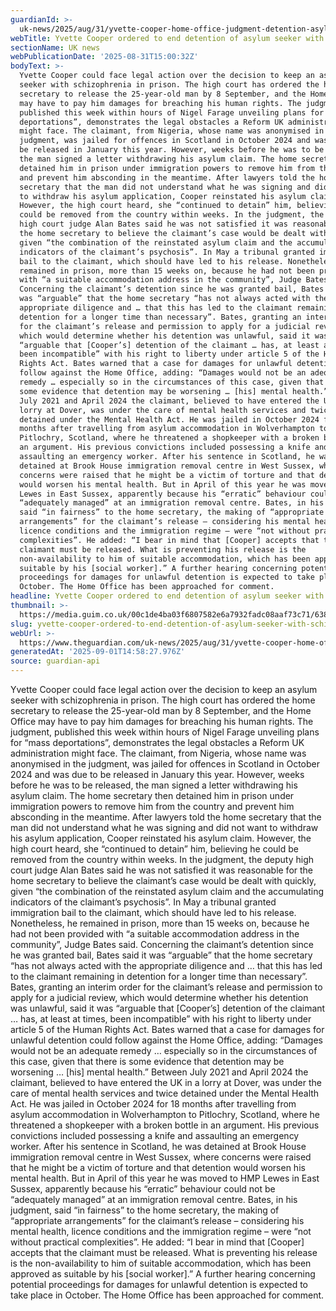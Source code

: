 ```yaml
---
guardianId: >-
  uk-news/2025/aug/31/yvette-cooper-home-office-judgment-detention-asylum-seeker-schizophrenia
webTitle: Yvette Cooper ordered to end detention of asylum seeker with schizophrenia
sectionName: UK news
webPublicationDate: '2025-08-31T15:00:32Z'
bodyText: >-
  Yvette Cooper could face legal action over the decision to keep an asylum
  seeker with schizophrenia in prison. The high court has ordered the home
  secretary to release the 25-year-old man by 8 September, and the Home Office
  may have to pay him damages for breaching his human rights. The judgment,
  published this week within hours of Nigel Farage unveiling plans for “mass
  deportations”, demonstrates the legal obstacles a Reform UK administration
  might face. The claimant, from Nigeria, whose name was anonymised in the
  judgment, was jailed for offences in Scotland in October 2024 and was due to
  be released in January this year. However, weeks before he was to be released,
  the man signed a letter withdrawing his asylum claim. The home secretary then
  detained him in prison under immigration powers to remove him from the country
  and prevent him absconding in the meantime. After lawyers told the home
  secretary that the man did not understand what he was signing and did not want
  to withdraw his asylum application, Cooper reinstated his asylum claim.
  However, the high court heard, she “continued to detain” him, believing he
  could be removed from the country within weeks. In the judgment, the deputy
  high court judge Alan Bates said he was not satisfied it was reasonable for
  the home secretary to believe the claimant’s case would be dealt with quickly,
  given “the combination of the reinstated asylum claim and the accumulating
  indicators of the claimant’s psychosis”. In May a tribunal granted immigration
  bail to the claimant, which should have led to his release. Nonetheless, he
  remained in prison, more than 15 weeks on, because he had not been provided
  with “a suitable accommodation address in the community”, Judge Bates said.
  Concerning the claimant’s detention since he was granted bail, Bates said it
  was “arguable” that the home secretary “has not always acted with the
  appropriate diligence and … that this has led to the claimant remaining in
  detention for a longer time than necessary”. Bates, granting an interim order
  for the claimant’s release and permission to apply for a judicial review,
  which would determine whether his detention was unlawful, said it was
  “arguable that [Cooper’s] detention of the claimant … has, at least at times,
  been incompatible” with his right to liberty under article 5 of the Human
  Rights Act. Bates warned that a case for damages for unlawful detention could
  follow against the Home Office, adding: “Damages would not be an adequate
  remedy … especially so in the circumstances of this case, given that there is
  some evidence that detention may be worsening … [his] mental health.” Between
  July 2021 and April 2024 the claimant, believed to have entered the UK in a
  lorry at Dover, was under the care of mental health services and twice
  detained under the Mental Health Act. He was jailed in October 2024 for 18
  months after travelling from asylum accommodation in Wolverhampton to
  Pitlochry, Scotland, where he threatened a shopkeeper with a broken bottle in
  an argument. His previous convictions included possessing a knife and
  assaulting an emergency worker. After his sentence in Scotland, he was
  detained at Brook House immigration removal centre in West Sussex, where
  concerns were raised that he might be a victim of torture and that detention
  would worsen his mental health. But in April of this year he was moved to HMP
  Lewes in East Sussex, apparently because his “erratic” behaviour could not be
  “adequately managed” at an immigration removal centre. Bates, in his judgment,
  said “in fairness” to the home secretary, the making of “appropriate
  arrangements” for the claimant’s release – considering his mental health,
  licence conditions and the immigration regime – were “not without practical
  complexities”. He added: “I bear in mind that [Cooper] accepts that the
  claimant must be released. What is preventing his release is the
  non-availability to him of suitable accommodation, which has been approved as
  suitable by his [social worker].” A further hearing concerning potential
  proceedings for damages for unlawful detention is expected to take place in
  October. The Home Office has been approached for comment.
headline: Yvette Cooper ordered to end detention of asylum seeker with schizophrenia
thumbnail: >-
  https://media.guim.co.uk/00c1de4ba03f6807582e6a7932fadc08aaf73c71/638_0_6661_5331/500.jpg
slug: yvette-cooper-ordered-to-end-detention-of-asylum-seeker-with-schizophrenia
webUrl: >-
  https://www.theguardian.com/uk-news/2025/aug/31/yvette-cooper-home-office-judgment-detention-asylum-seeker-schizophrenia
generatedAt: '2025-09-01T14:58:27.976Z'
source: guardian-api
---
```

Yvette Cooper could face legal action over the decision to keep an asylum seeker with schizophrenia in prison. The high court has ordered the home secretary to release the 25-year-old man by 8 September, and the Home Office may have to pay him damages for breaching his human rights. The judgment, published this week within hours of Nigel Farage unveiling plans for “mass deportations”, demonstrates the legal obstacles a Reform UK administration might face. The claimant, from Nigeria, whose name was anonymised in the judgment, was jailed for offences in Scotland in October 2024 and was due to be released in January this year. However, weeks before he was to be released, the man signed a letter withdrawing his asylum claim. The home secretary then detained him in prison under immigration powers to remove him from the country and prevent him absconding in the meantime. After lawyers told the home secretary that the man did not understand what he was signing and did not want to withdraw his asylum application, Cooper reinstated his asylum claim. However, the high court heard, she “continued to detain” him, believing he could be removed from the country within weeks. In the judgment, the deputy high court judge Alan Bates said he was not satisfied it was reasonable for the home secretary to believe the claimant’s case would be dealt with quickly, given “the combination of the reinstated asylum claim and the accumulating indicators of the claimant’s psychosis”. In May a tribunal granted immigration bail to the claimant, which should have led to his release. Nonetheless, he remained in prison, more than 15 weeks on, because he had not been provided with “a suitable accommodation address in the community”, Judge Bates said. Concerning the claimant’s detention since he was granted bail, Bates said it was “arguable” that the home secretary “has not always acted with the appropriate diligence and … that this has led to the claimant remaining in detention for a longer time than necessary”. Bates, granting an interim order for the claimant’s release and permission to apply for a judicial review, which would determine whether his detention was unlawful, said it was “arguable that [Cooper’s] detention of the claimant … has, at least at times, been incompatible” with his right to liberty under article 5 of the Human Rights Act. Bates warned that a case for damages for unlawful detention could follow against the Home Office, adding: “Damages would not be an adequate remedy … especially so in the circumstances of this case, given that there is some evidence that detention may be worsening … [his] mental health.” Between July 2021 and April 2024 the claimant, believed to have entered the UK in a lorry at Dover, was under the care of mental health services and twice detained under the Mental Health Act. He was jailed in October 2024 for 18 months after travelling from asylum accommodation in Wolverhampton to Pitlochry, Scotland, where he threatened a shopkeeper with a broken bottle in an argument. His previous convictions included possessing a knife and assaulting an emergency worker. After his sentence in Scotland, he was detained at Brook House immigration removal centre in West Sussex, where concerns were raised that he might be a victim of torture and that detention would worsen his mental health. But in April of this year he was moved to HMP Lewes in East Sussex, apparently because his “erratic” behaviour could not be “adequately managed” at an immigration removal centre. Bates, in his judgment, said “in fairness” to the home secretary, the making of “appropriate arrangements” for the claimant’s release – considering his mental health, licence conditions and the immigration regime – were “not without practical complexities”. He added: “I bear in mind that [Cooper] accepts that the claimant must be released. What is preventing his release is the non-availability to him of suitable accommodation, which has been approved as suitable by his [social worker].” A further hearing concerning potential proceedings for damages for unlawful detention is expected to take place in October. The Home Office has been approached for comment.
